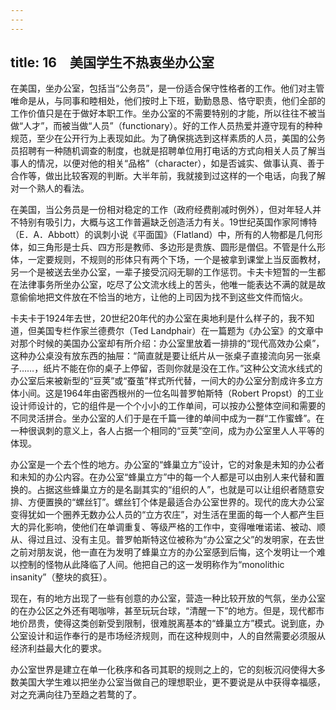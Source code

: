 ```yaml
---
---
---
```

title: 16　美国学生不热衷坐办公室
---




在美国，坐办公室，包括当“公务员”，是一份适合保守性格者的工作。他们对主管唯命是从，与同事和睦相处，他们按时上下班，勤勤恳恳、恪守职责，他们全部的工作价值只是在于做好本职工作。坐办公室的不需要特别的才能，所以往往不被当做“人才”，而被当做“人员”（functionary）。好的工作人员热爱并遵守现有的种种规范，至少在公开行为上表现如此。为了确保挑选到这样素质的人员，美国的公务员招聘有一种随机调查的制度，也就是招聘单位用打电话的方式向相关人员了解当事人的情况，以便对他的相关“品格”（character），如是否诚实、做事认真、善于合作等，做出比较客观的判断。大半年前，我就接到过这样的一个电话，向我了解对一个熟人的看法。

在美国，当公务员是一份相对稳定的工作（政府经费削减时例外），但对年轻人并不特别有吸引力，大概与这工作普遍缺乏创造活力有关。19世纪英国作家阿博特（E．A．Abbott）的讽刺小说《平面国》（Flatland）中，所有的人物都是几何形体，如三角形是士兵、四方形是教师、多边形是贵族、圆形是僧侣。不管是什么形体，一定要规则，不规则的形体只有两个下场，一个是被拿到课堂上当反面教材，另一个是被送去坐办公室，一辈子接受沉闷无聊的工作惩罚。卡夫卡短暂的一生都在法律事务所坐办公室，吃尽了公文流水线上的苦头，他唯一能表达不满的就是故意偷偷地把文件放在不恰当的地方，让他的上司因为找不到这些文件而恼火。

卡夫卡于1924年去世，20世纪20年代的办公室在奥地利是什么样子的，我不知道，但美国专栏作家兰德费尔（Ted Landphair）在一篇题为《办公室》的文章中对那个时候的美国办公室却有所介绍：办公室里放着一排排的“现代高效办公桌”，这种办公桌没有放东西的抽屉：“简直就是要让纸片从一张桌子直接流向另一张桌子……，纸片不能在你的桌子上停留，否则你就是没在工作。”这种公文流水线式的办公室后来被新型的“豆荚”或“蚕茧”样式所代替，一间大的办公室分割成许多立方体小间。这是1964年由密西根州的一位名叫普罗帕斯特（Robert Propst）的工业设计师设计的，它的组件是一个个小小的工作单间，可以按办公整体空间和需要的不同灵活拼合。坐办公室的人们于是在千篇一律的单间中成为一群“工作蜜蜂”。在一种很讽刺的意义上，各人占据一个相同的“豆荚”空间，成为办公室里人人平等的体现。

办公室是一个去个性的地方。办公室的“蜂巢立方”设计，它的对象是未知的办公者和未知的办公内容。在办公室“蜂巢立方”中的每一个人都是可以由别人来代替和置换的。占据这些蜂巢立方的是名副其实的“组织的人”，也就是可以让组织者随意安排、方便置换的“螺丝钉”。螺丝钉个体是最适合办公室世界的。现代的庞大办公室变得犹如一个圈养无数办公人员的“立方农庄”，对生活在里面的每一个人都产生巨大的异化影响，使他们在单调重复、等级严格的工作中，变得唯唯诺诺、被动、顺从、得过且过、没有主见。普罗帕斯特这位被称为“办公室之父”的发明家，在去世之前对朋友说，他一直在为发明了蜂巢立方的办公室感到后悔，这个发明让一个难以控制的怪物从此降临了人间。他把自己的这一发明称作为“monolithic insanity”（整块的疯狂）。

现在，有的地方出现了一些有创意的办公室，营造一种比较开放的气氛，坐办公室的在办公区之外还有喝咖啡，甚至玩玩台球，“清醒一下”的地方。但是，现代都市地价昂贵，使得这类创新受到限制，很难脱离基本的“蜂巢立方”模式。说到底，办公室设计和运作奉行的是市场经济规则，而在这种规则中，人的自然需要必须服从经济利益最大化的要求。

办公室世界是建立在单一化秩序和各司其职的规则之上的，它的刻板沉闷使得大多数美国大学生难以把坐办公室当做自己的理想职业，更不要说是从中获得幸福感，对之充满向往乃至趋之若鹜的了。